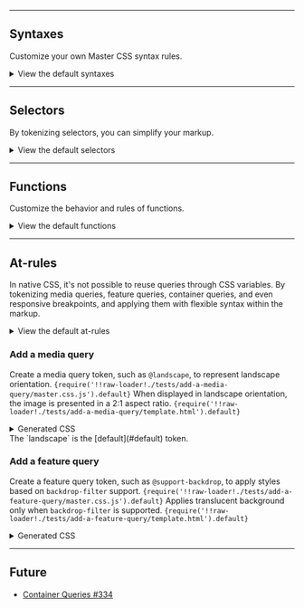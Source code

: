 
---

## Syntaxes
Customize your own Master CSS syntax rules.
<SyntaxesOverview />
<details>
    <summary>View the default syntaxes</summary>
    <div>
        <SyntaxesDefault />
    </div>
</details>

---

## Selectors
By tokenizing selectors, you can simplify your markup.
<SelectorsOverview />
<details>
    <summary>View the default selectors</summary>
    <div>
        <SelectorsDefault />
    </div>
</details>


---

## Functions
Customize the behavior and rules of functions.
<FunctionsOverview />
<details>
    <summary>View the default functions</summary>
    <div>
        <FunctionsDefault />
    </div>
</details>

---

## At-rules
In native CSS, it's not possible to reuse queries through CSS variables. By tokenizing media queries, feature queries, container queries, and even responsive breakpoints, and applying them with flexible syntax within the markup.
<AtOverview />
<details>
    <summary>View the default at-rules</summary>
    <div>
        <AtDefault />
    </div>
</details>

### Add a media query
Create a media query token, such as `@landscape`, to represent landscape orientation.
<Code lang="js" name="master.css.js">{require('!!raw-loader!./tests/add-a-media-query/master.css.js').default}</Code>
When displayed in landscape orientation, the image is presented in a 2:1 aspect ratio.
<Code lang="html">{require('!!raw-loader!./tests/add-a-media-query/template.html').default}</Code>
<details>
    <summary>Generated CSS</summary>
    <div>
        <Code lang="css" beautify>{require('!!raw-loader!./tests/add-a-media-query/generated.css').default}</Code>
    </div>
</details>
The `landscape` is the [default](#default) token.

### Add a feature query
Create a feature query token, such as `@support-backdrop`, to apply styles based on `backdrop-filter` support.
<Code lang="js" name="master.css.js">{require('!!raw-loader!./tests/add-a-feature-query/master.css.js').default}</Code>
Applies translucent background only when `backdrop-filter` is supported.
<Code lang="html">{require('!!raw-loader!./tests/add-a-feature-query/template.html').default}</Code>
<details>
    <summary>Generated CSS</summary>
    <div>
        <Code lang="css" beautify>{require('!!raw-loader!./tests/add-a-feature-query/generated.css').default}</Code>
    </div>
</details>

---

## Future

- [Container Queries #334](https://github.com/master-co/css/issues/334)